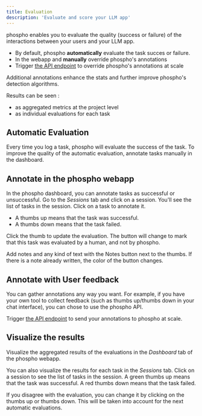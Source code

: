 ```yaml
---
title: Evaluation
description: 'Evaluate and score your LLM app'
---
```


phospho enables you to evaluate the quality (success or failure) of the interactions between your users and your LLM app.

- By default, phospho **automatically** evaluate the task succes or failure.
- In the webapp and **manually** override phospho's annotations 
- Trigger [the API endpoint](https://api.phospho.ai/v0/redoc#tag/Tasks/operation/post_flag_task_tasks__task_id__flag_post) to override phospho's annotations at scale  

Additional annotations enhance the stats and further improve phospho's detection algorithms. 

Results can be seen :

- as aggregated metrics at the project level
- as individual evaluations for each task

## Automatic Evaluation

Every time you log a task, phospho will evaluate the success of the task. To improve the quality of the automatic evaluation, annotate tasks manually in the dashboard.



## Annotate in the phospho webapp

In the phospho dashboard, you can annotate tasks as successful or unsuccessful. Go to the _Sessions_ tab and click on a session. You'll see the list of tasks in the session. Click on a task to annotate it. 
- A thumbs up means that the task was successful. 
- A thumbs down means that the task failed.

Click the thumb to update the evaluation. The button will change to mark that this task was evaluated by a human, and not by phospho.

Add notes and any kind of text with the Notes button next to the thumbs. If there is a note already written, the color of the button changes. 

## Annotate with User feedback

You can gather annotations any way you want. For example, if you have your own tool to collect feedback (such as thumbs up/thumbs down in your chat interface), you can chose to use the phospho API.

Trigger [the API endpoint](https://api.phospho.ai/v0/redoc#tag/Tasks/operation/post_flag_task_tasks__task_id__flag_post) to send your annotations to phospho at scale.


## Visualize the results

Visualize the aggregated results of the evaluations in the _Dashboard_ tab of the phospho webapp.

You can also visualize the results for each task in the _Sessions_ tab. Click on a session to see the list of tasks in the session. A green thumbs up means that the task was successful. A red thumbs down means that the task failed.

If you disagree with the evaluation, you can change it by clicking on the thumbs up or thumbs down. This will be taken into account for the next automatic evaluations.
